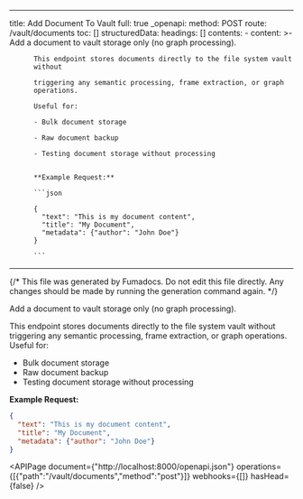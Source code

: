 <!-- AUTO-GENERATED: fumadocs-openapi (safe to overwrite) -->

---
title: Add Document To Vault
full: true
_openapi:
  method: POST
  route: /vault/documents
  toc: []
  structuredData:
    headings: []
    contents:
      - content: >-
          Add a document to vault storage only (no graph processing).


          This endpoint stores documents directly to the file system vault
          without

          triggering any semantic processing, frame extraction, or graph
          operations.

          Useful for:

          - Bulk document storage

          - Raw document backup

          - Testing document storage without processing


          **Example Request:**

          ```json

          {
            "text": "This is my document content",
            "title": "My Document",
            "metadata": {"author": "John Doe"}
          }

          ```
---

{/* This file was generated by Fumadocs. Do not edit this file directly. Any changes should be made by running the generation command again. */}

Add a document to vault storage only (no graph processing).

This endpoint stores documents directly to the file system vault without
triggering any semantic processing, frame extraction, or graph operations.
Useful for:
- Bulk document storage
- Raw document backup
- Testing document storage without processing

**Example Request:**
```json
{
  "text": "This is my document content",
  "title": "My Document",
  "metadata": {"author": "John Doe"}
}
```

<APIPage document={"http://localhost:8000/openapi.json"} operations={[{"path":"/vault/documents","method":"post"}]} webhooks={[]} hasHead={false} />